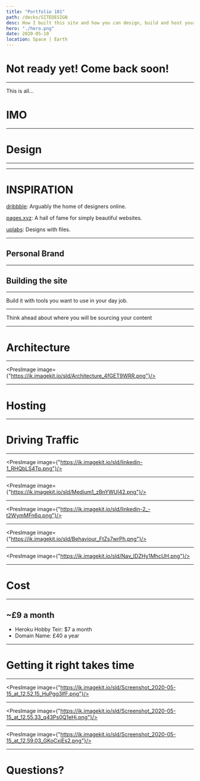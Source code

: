 ```yaml
---
title: "Portfolio 101"
path: /decks/SITEDESIGN
desc: How I built this site and how you can design, build and host your own.
hero: "./hero.png"
date: 2020-05-10
location: Space | Earth
---
```



# Not ready yet! Come back soon!

---

This is all...

# IMO

---

# Design

---


---

# INSPIRATION

[dribbble](https://dribbble.com/): Arguably the home of designers online.

[pages.xyz](https://www.pages.xyz/): A hall of fame for simply beautiful websites.

[uplabs](https://www.uplabs.com/): Designs with files.


---

## Personal Brand

---


## Building the site

---

Build it with tools you want to use in your day job.

---

Think ahead about where you will be sourcing your content

---

# Architecture

---

<PresImage image={"https://ik.imagekit.io/sld/Architecture_4fGET9WRR.png"}/>

---

# Hosting

---

# Driving Traffic

---

<PresImage image={"https://ik.imagekit.io/sld/linkedin-1_RHQbLS4Tp.png"}/>

---

<PresImage image={"https://ik.imagekit.io/sld/Medium1_zBnYWUl42.png"}/>

---

<PresImage image={"https://ik.imagekit.io/sld/linkedin-2_-t2WymMFn6q.png"}/>

---

<PresImage image={"https://ik.imagekit.io/sld/Behaviour_FtZs7wrPh.png"}/>

---


<PresImage image={"https://ik.imagekit.io/sld/Nav_IDZHy1MhcUH.png"}/>

---

# Cost
  
---

## ~£9 a month

- Heroku Hobby Teir: $7 a month
- Domain Name: £40 a year

---

# Getting it right takes time

---

<PresImage image={"https://ik.imagekit.io/sld/Screenshot_2020-05-15_at_12.52.15_HuPgg3lfF.png"}/>

---

<PresImage image={"https://ik.imagekit.io/sld/Screenshot_2020-05-15_at_12.55.33_q43Ps0Q1eHj.png"}/>

---

<PresImage image={"https://ik.imagekit.io/sld/Screenshot_2020-05-15_at_12.59.03_GKoCxiEs2.png"}/>

---

# Questions?